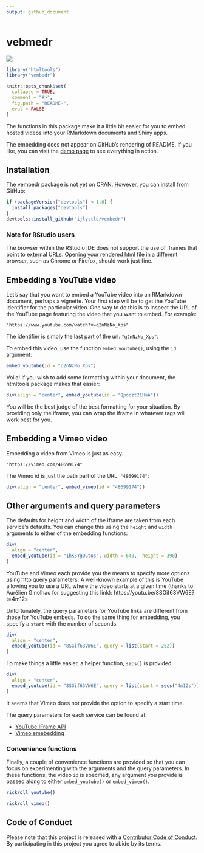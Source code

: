 ```yaml
---
output: github_document
---
```


# vebmedr

[![](http://cranlogs.r-pkg.org/badges/vembedr)](http://cran.rstudio.com/web/packages/vembedr/index.html)


```r
library("htmltools")
library("vembedr")

knitr::opts_chunk$set(
  collapse = TRUE,
  comment = "#>",
  fig.path = "README-",
  eval = FALSE
)
```

The functions in this package make it a little bit easier for you to embed hosted videos into your RMarkdown documents and Shiny apps.

The embedding does not appear on GitHub's rendering of README. If you like, you can visit the [demo page](http://ijlyttle.github.io/vembedr/) to see everything in action.

## Installation

The vembedr package is not yet on CRAN. However, you can install from GitHub:

```r
if (packageVersion("devtools") < 1.6) {
  install.packages("devtools")
}
devtools::install_github("ijlyttle/vembedr")
```

### Note for RStudio users

The browser within the RStudio IDE does not support the use of iframes that point to external URLs. Opening your rendered html file in a different browser, such as Chrome or Firefox, should work just fine. 

## Embedding a YouTube video

Let's say that you want to embed a YouTube video into an RMarkdown document, perhaps a vignette. Your first step will be to get the YouTube identifier for the particular video. One way to do this is to inspect the URL of the YouTube page featuring the video that you want to embed. For example:

```
"https://www.youtube.com/watch?v=q2nNzNo_Xps"
```

The identifier is simply the last part of the url: `"q2nNzNo_Xps"`.

To embed this video, use the function `embed_youtube()`, using the `id` argument:

```r
embed_youtube(id = "q2nNzNo_Xps")
```

Voila! If you wish to add some formatting within your document, the htmltools package makes that easier:

```r
div(align = "center", embed_youtube(id = "Qpoqzt2EHaA"))
```

You will be the best judge of the best formatting for your situation. By providing only the iframe, you can wrap the iframe in whatever tags will work best for you.

## Embedding a Vimeo video

Embedding a video from Vimeo is just as easy. 

```
"https://vimeo.com/48699174"
```

The Vimeo id is just the path part of the URL: `"48699174"`:

```r
div(align = "center", embed_vimeo(id = "48699174"))
```

## Other arguments and query parameters

The defaults for height and width of the iframe are taken from each service's defaults. You can change this using the `height` and `width` arguments to either of the embedding functions:

```r
div(
  align = "center", 
  embed_youtube(id = "1hKSYgOGtos", width = 640,  height = 390)
)
```

YouTube and Vimeo each provide you the means to specify more options using http query parameters. A well-known example of this is YouTube allowing you to use a URL where the video starts at a given time (thanks to Aurélien Ginolhac for suggesting this link): https://youtu.be/8SGif63VW6E?t=4m12s

Unfortunately, the query parameters for YouTube links are different from those for YouTube embeds. To do the same thing for embedding, you specify a `start` with the number of seconds.

```r
div(
  align = "center", 
  embed_youtube(id = "8SGif63VW6E", query = list(start = 252))
)
```

To make things a little easier, a helper function, `secs()` is provided: 

```r
div(
  align = "center", 
  embed_youtube(id = "8SGif63VW6E", query = list(start = secs("4m12s")))
)
```
It seems that Vimeo does not provide the option to specify a start time.

The query parameters for each service can be found at:

- [YouTube IFrame API](https://developers.google.com/youtube/player_parameters)
- [Vimeo emebedding](https://developer.vimeo.com/player/embedding)

### Convenience functions

Finally, a couple of convenience functions are provided so that you can focus on experimenting with the arguments and the query parameters. In these functions, the video `id` is specified, any argument you provide is passed along to either `embed_youtube()` or `embed_vimeo()`.

```r
rickroll_youtube()
```

```r
rickroll_vimeo()
```


## Code of Conduct

Please note that this project is released with a [Contributor Code of Conduct](CONDUCT.md). By participating in this project you agree to abide by its terms.
